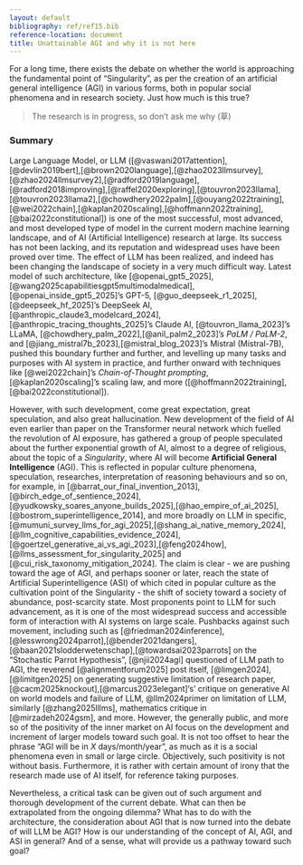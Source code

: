 ```yaml
---
layout: default
bibliography: ref/ref15.bib
reference-location: document
title: Unattainable AGI and why it is not here
---
```


For a long time, there exists the debate on whether the world is approaching the fundamental point of "Singularity", as per the creation of an artificial general intelligence (AGI) in various forms, both in popular social phenomena and in research society. Just how much is this true? 

> The research is in progress, so don't ask me why (草)

### Summary

Large Language Model, or LLM ([@vaswani2017attention],[@devlin2019bert],[@brown2020language],[@zhao2023llmsurvey],[@zhao2024llmsurvey2],[@radford2019language],[@radford2018improving],[@raffel2020exploring],[@touvron2023llama],[@touvron2023llama2],[@chowdhery2022palm],[@ouyang2022training],[@wei2022chain],[@kaplan2020scaling],[@hoffmann2022training],[@bai2022constitutional]) is one of the most successful, most advanced, and most developed type of model in the current modern machine learning landscape, and of AI (Artificial Intelligence) research at large. Its success has not been lacking, and its reputation and widespread uses have been proved over time. The effect of LLM has been realized, and indeed has been changing the landscape of society in a very much difficult way. Latest model of such architecture, like [@openai_gpt5_2025],[@wang2025capabilitiesgpt5multimodalmedical],[@openai_inside_gpt5_2025]'s GPT-5, [@guo_deepseek_r1_2025],[@deepseek_hf_2025]'s DeepSeek AI, [@anthropic_claude3_modelcard_2024],[@anthropic_tracing_thoughts_2025]'s Claude AI, [@touvron_llama_2023]'s LLaMA, [@chowdhery_palm_2022],[@anil_palm2_2023]'s *PaLM / PaLM-2*, and [@jiang_mistral7b_2023],[@mistral_blog_2023]'s Mistral (Mistral-7B), pushed this boundary further and further, and levelling up many tasks and purposes with AI system in practice, and further onward with techniques like [@wei2022chain]'s *Chain-of-Thought prompting*, [@kaplan2020scaling]'s scaling law, and more ([@hoffmann2022training],[@bai2022constitutional]).

However, with such development, come great expectation, great speculation, and also great hallucination. New development of the field of AI even earlier than \cite{vaswani2017attention} paper on the Transformer neural network which fuelled the revolution of AI exposure, has gathered a group of people speculated about the further exponential growth of AI, almost to a degree of religious, about the topic of a *Singularity*, where AI will become **Artificial General Intelligence** (AGI). This is reflected in popular culture phenomena, speculation, researches, interpretation of reasoning behaviours and so on, for example, in [@barrat_our_final_invention_2013],[@birch_edge_of_sentience_2024],[@yudkowsky_soares_anyone_builds_2025],[@hao_empire_of_ai_2025],[@bostrom_superintelligence_2014], and more broadly on LLM in specific, [@mumuni_survey_llms_for_agi_2025],[@shang_ai_native_memory_2024],[@llm_cognitive_capabilities_evidence_2024],[@goertzel_generative_ai_vs_agi_2023],[@feng2024how],[@llms_assessment_for_singularity_2025] and [@cui_risk_taxonomy_mitigation_2024]. The claim is clear - we are pushing toward the age of AGI, and perhaps sooner or later, reach the state of Artificial Superintelligence (ASI) of which cited in popular culture as the cultivation point of the Singularity - the shift of society toward a society of abundance, post-scarcity state. Most proponents point to LLM for such advancement, as it is one of the most widespread success and accessible form of interaction with AI systems on large scale. Pushbacks against such movement, including such as [@friedman2024inference],[@lesswrong2024parrot],[@bender2021dangers],[@baan2021slodderwetenschap],[@towardsai2023parrots] on the "Stochastic Parrot Hypothesis", [@njii2024agi] questioned of LLM path to AGI, the reverend [@alignmentforum2025] post itself, [@limgen2024],[@limitgen2025] on generating suggestive limitation of research paper, [@cacm2025knockout],[@marcus2023elegant]'s' critique on generative AI on world models and failure of LLM, @llm2024primer on limitation of LLM, similarly [@zhang2025lllms], mathematics critique in [@mirzadeh2024gsm], and more. However, the generally public, and more so of the positivity of the inner market on AI focus on the development and increment of larger models toward such goal. It is not too offset to hear the phrase "AGI will be in $X$ days/month/year", as much as it is a social phenomena even in small or large circle. Objectively, such positivity is not without basis. Furthermore, it is rather with certain amount of irony that the research made use of AI itself, for reference taking purposes. 

Nevertheless, a critical task can be given out of such argument and thorough development of the current debate. What can then be extrapolated from the ongoing dilemma? What has to do with the architecture, the consideration about AGI that is now turned into the debate of will LLM be AGI? How is our understanding of the concept of AI, AGI, and ASI in general? And of a sense, what will provide us a pathway toward such goal?  